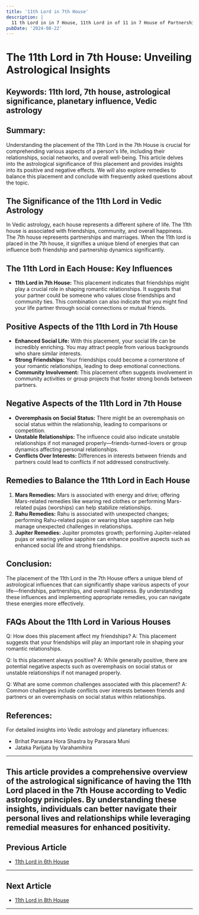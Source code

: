 ```yaml
---
title: '11th Lord in 7th House'
description: |
  11 th Lord in in 7 House, 11th Lord in of 11 in 7 House of Partnership in Vedic astrology
pubDate: '2024-08-22'
---
```


# The 11th Lord in 7th House: Unveiling Astrological Insights

## Keywords: 11th lord, 7th house, astrological significance, planetary influence, Vedic astrology

## Summary:
Understanding the placement of the 11th Lord in the 7th House is crucial for comprehending various aspects of a person's life, including their relationships, social networks, and overall well-being. This article delves into the astrological significance of this placement and provides insights into its positive and negative effects. We will also explore remedies to balance this placement and conclude with frequently asked questions about the topic.

## The Significance of the 11th Lord in Vedic Astrology
In Vedic astrology, each house represents a different sphere of life. The 11th house is associated with friendships, community, and overall happiness. The 7th house represents partnerships and marriages. When the 11th lord is placed in the 7th house, it signifies a unique blend of energies that can influence both friendship and partnership dynamics significantly.

## The 11th Lord in Each House: Key Influences
- **11th Lord in 7th House:** This placement indicates that friendships might play a crucial role in shaping romantic relationships. It suggests that your partner could be someone who values close friendships and community ties. This combination can also indicate that you might find your life partner through social connections or mutual friends.

## Positive Aspects of the 11th Lord in 7th House

- **Enhanced Social Life:** With this placement, your social life can be incredibly enriching. You may attract people from various backgrounds who share similar interests.
- **Strong Friendships:** Your friendships could become a cornerstone of your romantic relationships, leading to deep emotional connections.
- **Community Involvement:** This placement often suggests involvement in community activities or group projects that foster strong bonds between partners.

## Negative Aspects of the 11th Lord in 7th House

- **Overemphasis on Social Status:** There might be an overemphasis on social status within the relationship, leading to comparisons or competition.
- **Unstable Relationships:** The influence could also indicate unstable relationships if not managed properly—friends-turned-lovers or group dynamics affecting personal relationships.
- **Conflicts Over Interests:** Differences in interests between friends and partners could lead to conflicts if not addressed constructively.

## Remedies to Balance the 11th Lord in Each House

1. **Mars Remedies:** Mars is associated with energy and drive; offering Mars-related remedies like wearing red clothes or performing Mars-related pujas (worships) can help stabilize relationships.
2. **Rahu Remedies:** Rahu is associated with unexpected changes; performing Rahu-related pujas or wearing blue sapphire can help manage unexpected challenges in relationships.
3. **Jupiter Remedies:** Jupiter promotes growth; performing Jupiter-related pujas or wearing yellow sapphire can enhance positive aspects such as enhanced social life and strong friendships.

## Conclusion:
The placement of the 11th Lord in the 7th House offers a unique blend of astrological influences that can significantly shape various aspects of your life—friendships, partnerships, and overall happiness. By understanding these influences and implementing appropriate remedies, you can navigate these energies more effectively.

## FAQs About the 11th Lord in Various Houses

Q: How does this placement affect my friendships?
A: This placement suggests that your friendships will play an important role in shaping your romantic relationships.

Q: Is this placement always positive?
A: While generally positive, there are potential negative aspects such as overemphasis on social status or unstable relationships if not managed properly.

Q: What are some common challenges associated with this placement?
A: Common challenges include conflicts over interests between friends and partners or an overemphasis on social status within relationships.

## References:
For detailed insights into Vedic astrology and planetary influences:
- Brihat Parasara Hora Shastra by Parasara Muni
- Jataka Parijata by Varahamihira

---

This article provides a comprehensive overview of the astrological significance of having the 11th Lord placed in the 7th House according to Vedic astrology principles. By understanding these insights, individuals can better navigate their personal lives and relationships while leveraging remedial measures for enhanced positivity.
---

## Previous Article
- [11th Lord in 6th House](/blogs-md/1011_11th_Lord_in_all_Houses/101106_11th_Lord_in_6th_House.md)

---

## Next Article
- [11th Lord in 8th House](/blogs-md/1011_11th_Lord_in_all_Houses/101108_11th_Lord_in_8th_House.md)

---
